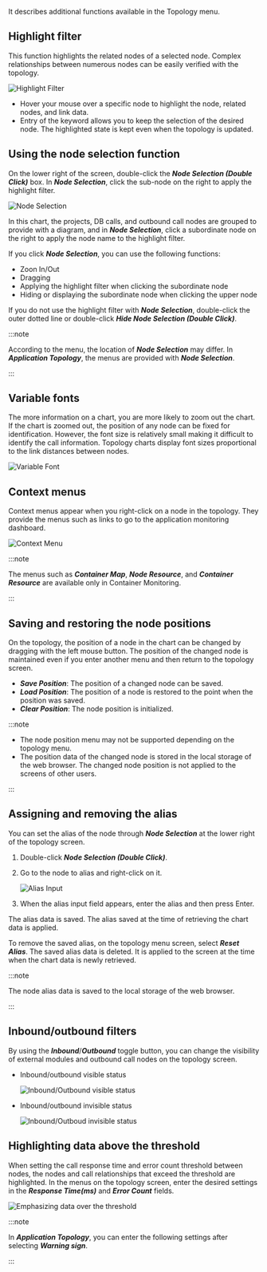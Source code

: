 It describes additional functions available in the Topology menu.

## Highlight filter

This function highlights the related nodes of a selected node. Complex relationships between numerous nodes can be easily verified with the topology.

![Highlight Filter](/img/topology-highlight.png)

-   Hover your mouse over a specific node to highlight the node, related nodes, and link data.
-   Entry of the keyword allows you to keep the selection of the desired node. The highlighted state is kept even when the topology is updated.

## Using the node selection function

On the lower right of the screen, double-click the **_Node Selection (Double Click)_** box. In **_Node Selection_**, click the sub-node on the right to apply the highlight filter.

![Node Selection](/img/topology-select-node.png)

In this chart, the projects, DB calls, and outbound call nodes are grouped to provide with a diagram, and in **_Node Selection_**, click a subordinate node on the right to apply the node name to the highlight filter.

If you click **_Node Selection_**, you can use the following functions:

-   Zoon In/Out
-   Dragging
-   Applying the highlight filter when clicking the subordinate node
-   Hiding or displaying the subordinate node when clicking the upper node

If you do not use the highlight filter with **_Node Selection_**, double-click the outer dotted line or double-click **_Hide Node Selection (Double Click)_**.

:::note

According to the menu, the location of **_Node Selection_** may differ. In **_Application Topology_**, the menus are provided with **_Node Selection_**.

:::

## Variable fonts

The more information on a chart, you are more likely to zoom out the chart. If the chart is zoomed out, the position of any node can be fixed for identification. However, the font size is relatively small making it difficult to identify the call information. Topology charts display font sizes proportional to the link distances between nodes.

![Variable Font](https://img.whatap.io/media/user_guide_application/topology/dynamic_font_size.png)

## Context menus

Context menus appear when you right-click on a node in the topology. They provide the menus such as links to go to the application monitoring dashboard.

![Context Menu](https://img.whatap.io/media/user_guide_application/topology/context_menu.png)

:::note

The menus such as **_Container Map_**, **_Node Resource_**, and **_Container Resource_** are available only in Container Monitoring.

:::

## Saving and restoring the node positions

On the topology, the position of a node in the chart can be changed by dragging with the left mouse button. The position of the changed node is maintained even if you enter another menu and then return to the topology screen.

-   **_Save Position_**: The position of a changed node can be saved.
-   **_Load Position_**: The position of a node is restored to the point when the position was saved.
-   **_Clear Position_**: The node position is initialized.

:::note

-   The node position menu may not be supported depending on the topology menu.
-   The position data of the changed node is stored in the local storage of the web browser. The changed node position is not applied to the screens of other users.

:::

## Assigning and removing the alias

You can set the alias of the node through **_Node Selection_** at the lower right of the topology screen.

1.  Double-click **_Node Selection (Double Click)_**.

2.  Go to the node to alias and right-click on it.

    ![Alias Input](/img/node-custom-name.png)

3.  When the alias input field appears, enter the alias and then press Enter.

The alias data is saved. The alias saved at the time of retrieving the chart data is applied.

To remove the saved alias, on the topology menu screen, select **_Reset Alias_**. The saved alias data is deleted. It is applied to the screen at the time when the chart data is newly retrieved.

:::note

The node alias data is saved to the local storage of the web browser.

:::

## Inbound/outbound filters

By using the **_Inbound_**/**_Outbound_** toggle button, you can change the visibility of external modules and outbound call nodes on the topology screen.

-   Inbound/outbound visible status

    ![Inbound/Outbound visible status](https://img.whatap.io/media/user_guide_application/topology/inbound_outbound_displayed.png)

-   Inbound/outbound invisible status

    ![Inbound/Outboud invisible status](https://img.whatap.io/media/user_guide_application/topology/inbound_outbound_hidden.png)

## Highlighting data above the threshold

When setting the call response time and error count threshold between nodes, the nodes and call relationships that exceed the threshold are highlighted. In the menus on the topology screen, enter the desired settings in the **_Response Time(ms)_** and **_Error Count_** fields.

![Emphasizing data over the threshold](https://img.whatap.io/media/user_guide_application/topology/threshold_emphasized.png)

:::note

In **_Application Topology_**, you can enter the following settings after selecting **_Warning sign_**.

:::
